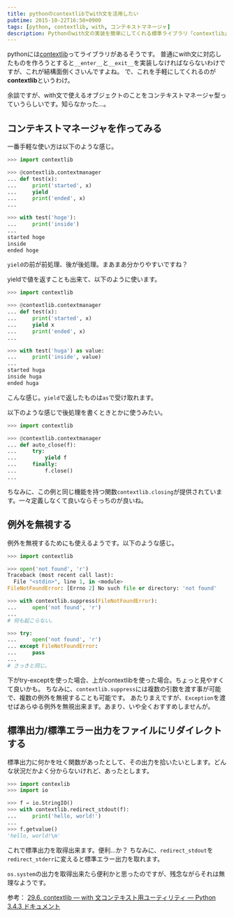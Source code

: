 ```yaml
---
title: pythonのcontextlibでwith文を活用したい
pubtime: 2015-10-22T16:50+0900
tags: [python, contextlib, with, コンテキストマネージャ]
description: Pythonのwith文の実装を簡単にしてくれる標準ライブラリ「contextlib」の色々な使い方です。
---
```


pythonには[contextlib](http://docs.python.jp/3.4/library/contextlib.html)ってライブラリがあるそうです。
普通にwith文に対応したものを作ろうとすると`__enter__`と`__exit__`を実装しなければならないわけですが、これが結構面倒くさいんですよね。
で、これを手軽にしてくれるのが**contextlib**というわけ。

余談ですが、with文で使えるオブジェクトのことをコンテキストマネージャ型っていうらしいです。知らなかった…。

## コンテキストマネージャを作ってみる
一番手軽な使い方は以下のような感じ。
``` python
>>> import contextlib

>>> @contextlib.contextmanager
... def test(x):
... 	print('started', x)
... 	yield
... 	print('ended', x)
...

>>> with test('hoge'):
... 	print('inside')
...
started hoge
inside
ended hoge
```
`yield`の前が前処理、後が後処理。まあまあ分かりやすいですね？

yieldで値を返すことも出来て、以下のように使います。
``` python
>>> import contextlib

>>> @contextlib.contextmanager
... def test(x):
... 	print('started', x)
... 	yield x
... 	print('ended', x)
...

>>> with test('huga') as value:
... 	print('inside', value)
...
started huga
inside huga
ended huga
```
こんな感じ。`yield`で返したものは`as`で受け取れます。

以下のような感じで後処理を書くときとかに使うみたい。
``` python
>>> import contextlib

>>> @contextlib.contextmanager
... def auto_close(f):
... 	try:
... 		yield f
... 	finally:
... 		f.close()
...
```
ちなみに、この例と同じ機能を持つ関数`contextlib.closing`が提供されています。一々定義しなくて良いならそっちのが良いね。

## 例外を無視する
例外を無視するためにも使えるようです。以下のような感じ。
``` python
>>> import contextlib

>>> open('not found', 'r')
Traceback (most recent call last):
  File "<stdin>", line 1, in <module>
FileNotFoundError: [Errno 2] No such file or directory: 'not found'

>>> with contextlib.suppress(FileNotFoundError):
... 	open('not found', 'r')
...
# 何も起こらない。

>>> try:
... 	open('not found', 'r')
... except FileNotFoundError:
... 	pass
...
# さっきと同じ。
```
下がtry-exceptを使った場合、上がcontextlibを使った場合。ちょっと見やすくて良いかも。
ちなみに、`contextlib.suppress`には複数の引数を渡す事が可能で、複数の例外を無視することも可能です。
あたりまえですが、`Exception`を渡せばあらゆる例外を無視出来ます。あまり、いや全くおすすめしませんが。

## 標準出力/標準エラー出力をファイルにリダイレクトする
標準出力に何かを吐く関数があったとして、その出力を拾いたいとします。どんな状況だかよく分からないけれど、あったとします。
``` python
>>> import contexlib
>>> import io

>>> f = io.StringIO()
>>> with contextlib.redirect_stdout(f):
... 	print('hello, world!')
...
>>> f.getvalue()
'hello, world!\n'
```
これで標準出力を取得出来ます。便利…か？
ちなみに、`redirect_stdout`を`redirect_stderr`に変えると標準エラー出力を取れます。

`os.system`の出力を取得出来たら便利かと思ったのですが、残念ながらそれは無理なようです。

参考： [29.6. contextlib — with 文コンテキスト用ユーティリティ &mdash; Python 3.4.3 ドキュメント](http://docs.python.jp/3.4/library/contextlib.html)
